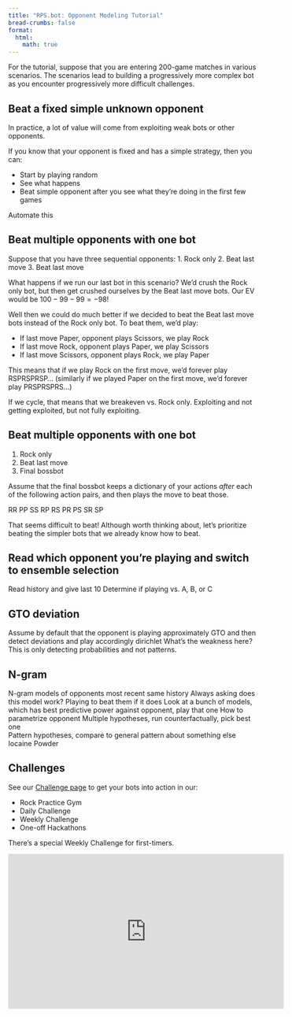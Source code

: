 ```yaml
---
title: "RPS.bot: Opponent Modeling Tutorial"
bread-crumbs: false
format:
  html:
    math: true
---
```

For the tutorial, suppose that you are entering 200-game matches in various scenarios. The scenarios lead to building a progressively more complex bot as you encounter progressively more difficult challenges. 

## Beat a fixed simple unknown opponent
In practice, a lot of value will come from exploiting weak bots or other opponents. 

If you know that your opponent is fixed and has a simple strategy, then you can: 

- Start by playing random
- See what happens
- Beat simple opponent after you see what they're doing in the first few games

Automate this 

## Beat multiple opponents with one bot
Suppose that you have three sequential opponents: 
1. Rock only
2. Beat last move
3. Beat last move

What happens if we run our last bot in this scenario? We'd crush the Rock only bot, but then get crushed ourselves by the Beat last move bots. Our EV would be $100 - 99 - 99 = -98$! 

Well then we could do much better if we decided to beat the Beat last move bots instead of the Rock only bot. To beat them, we'd play: 

- If last move Paper, opponent plays Scissors, we play Rock
- If last move Rock, opponent plays Paper, we play Scissors
- If last move Scissors, opponent plays Rock, we play Paper

This means that if we play Rock on the first move, we'd forever play RSPRSPRSP... (similarly if we played Paper on the first move, we'd forever play PRSPRSPRS...)

If we cycle, that means that we breakeven vs. Rock only. Exploiting and not getting exploited, but not fully exploiting. 



## Beat multiple opponents with one bot
1. Rock only
2. Beat last move
3. Final bossbot

Assume that the final bossbot keeps a dictionary of your actions *after* each of the following action pairs, and then plays the move to beat those. 

RR
PP
SS
RP
RS
PR
PS
SR
SP

That seems difficult to beat! Although worth thinking about, let's prioritize beating the simpler bots that we already know how to beat. 

## Read which opponent you're playing and switch to ensemble selection
Read history and give last 10
Determine if playing vs. A, B, or C

## GTO deviation
Assume by default that the opponent is playing approximately GTO and then detect deviations and play accordingly
dirichlet 
What's the weakness here? This is only detecting probabilities and not patterns. 

## N-gram 
N-gram models of opponents
most recent same history
Always asking does this model work? 
Playing to beat them if it does
Look at a bunch of models, which has best predictive power against opponent, play that one
How to parametrize opponent
Multiple hypotheses, run counterfactually, pick best one  
Pattern hypotheses, compare to general pattern about something else
Iocaine Powder

## Challenges
See our [Challenge page](rpsbotchallenge.qmd) to get your bots into action in our:

- Rock Practice Gym 
- Daily Challenge
- Weekly Challenge
- One-off Hackathons

There's a special Weekly Challenge for first-timers.

<iframe width="560" height="315" src="https://www.youtube.com/embed/b0SoKWLkmLU?si=0AQ3_NgHOe4tc4OU" title="YouTube video player" frameborder="0" allow="accelerometer; autoplay; clipboard-write; encrypted-media; gyroscope; picture-in-picture; web-share" referrerpolicy="strict-origin-when-cross-origin" allowfullscreen></iframe>